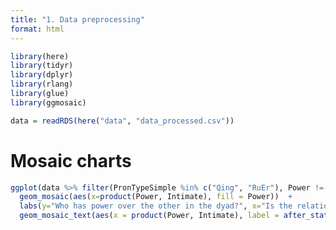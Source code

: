 ```yaml
---
title: "1. Data preprocessing"
format: html
---
```


```r
library(here)
library(tidyr)
library(dplyr)
library(rlang)
library(glue)
library(ggmosaic)
```


```r
data = readRDS(here("data", "data_processed.csv"))
```

# Mosaic charts
```r
ggplot(data %>% filter(PronTypeSimple %in% c("Qing", "RuEr"), Power != "/", Intimate != "/") %>% mutate(Intimate = as.character(Intimate) %>% factor(levels = c("N", "Y")), Power = as.character(Power) %>% factor(levels = c("Listener", "Equal", "Speaker")))) +
  geom_mosaic(aes(x=product(Power, Intimate), fill = Power))  +   
  labs(y="Who has power over the other in the dyad?", x="Is the relationship intimate?", title = "When do people get called 'qing'?") + facet_wrap("PronTypeSimple") + theme(axis.text.y.left = element_blank()) +
  geom_mosaic_text(aes(x = product(Power, Intimate), label = after_stat(.wt)), as.label=TRUE)
```